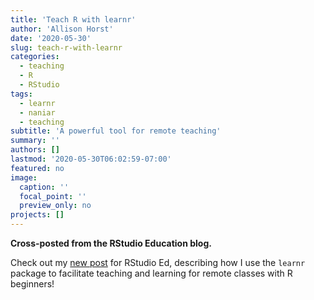 ```yaml
---
title: 'Teach R with learnr'
author: 'Allison Horst'
date: '2020-05-30'
slug: teach-r-with-learnr
categories:
  - teaching
  - R
  - RStudio
tags:
  - learnr
  - naniar
  - teaching
subtitle: 'A powerful tool for remote teaching'
summary: ''
authors: []
lastmod: '2020-05-30T06:02:59-07:00'
featured: no
image:
  caption: ''
  focal_point: ''
  preview_only: no
projects: []
---
```


**Cross-posted from the RStudio Education blog.**

Check out my [new post](https://education.rstudio.com/blog/2020/05/learnr-for-remote/) for RStudio Ed, describing how I use the `learnr` package to facilitate teaching and learning for remote classes with R beginners!
